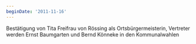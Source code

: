 ```yaml
---
beginDate: '2011-11-16'
---
```


Bestätigung von Tita Freifrau von Rössing als Ortsbürgermeisterin, Vertreter
werden Ernst Baumgarten und Bernd Könneke in den Kommunalwahlen
